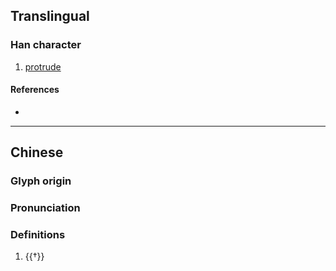 {{character info/new}}
==Translingual==

===Han character===
{{Han char|rn=93|rad=牛|as=23|sn=27|four=|canj=OGHQ,XOGHQ|ids=⿱讎牛}}

# [[protrude]]

====References====
* {{Han ref|kx=0705.250|dkj=20232|dj=1118.120|hdz=31823.060|uh=72AB|ud=29355}}

----
==Chinese==
{{zh-forms}}

===Glyph origin===
{{Han etym}}

===Pronunciation===
{{zh-pron
|m=chōu
|mc=y
|oc=y
|cat=n
}}

===Definitions===
{{zh-hanzi}}

# {{†}} {{zh-alt-form|犨}}